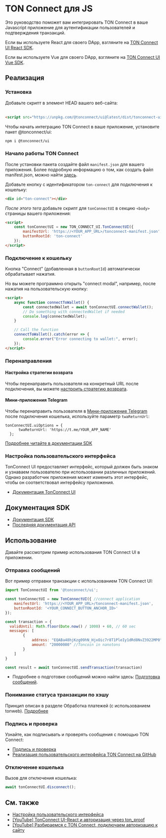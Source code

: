 
# TON Connect для JS

Это руководство поможет вам интегрировать TON Connect в ваше Javascript приложение для аутентификации пользователей и подтверждения транзакций.

Если вы используете React для своего DApp, взгляните на [TON Connect UI React SDK](/v3/guidelines/ton-connect/frameworks/react).

Если вы используете Vue для своего DApp, взгляните на [TON Connect UI Vue SDK](/v3/guidelines/ton-connect/frameworks/vue).

## Реализация

### Установка

<Tabs groupId="Installation">
  <TabItem value="CDN" label="CDN">
Добавьте скрипт в элемент HEAD вашего веб-сайта:
    <br/>
    <br/>

```html
<script src="https://unpkg.com/@tonconnect/ui@latest/dist/tonconnect-ui.min.js"></script>
```

</TabItem>
  <TabItem value="NPM" label="NPM">
    Чтобы начать интеграцию TON Connect в ваше приложение, установите пакет @tonconnect/ui:

```bash npm2yarn
npm i @tonconnect/ui
```

</TabItem>
</Tabs>

### Начало работы TON Connect

После установки пакета создайте файл `manifest.json` для вашего приложения. Более подробную информацию о том, как создать файл manifest.json, можно найти [здесь](/v3/guidelines/ton-connect/guidelines/creating-manifest).

Добавьте кнопку с идентификатором `ton-connect` для подключения к кошельку:

```html
<div id="ton-connect"></div>
```

_После этого тега_ добавьте скрипт для `tonConnectUI` в секцию `<body>` страницы вашего приложения:

```html
<script>
    const tonConnectUI = new TON_CONNECT_UI.TonConnectUI({
        manifestUrl: 'https://<YOUR_APP_URL>/tonconnect-manifest.json',
        buttonRootId: 'ton-connect'
    });
</script>
```

### Подключение к кошельку

Кнопка "Connect" (добавленная в `buttonRootId`) автоматически обрабатывает нажатия.

Но вы можете программно открыть "connect modal", например, после нажатия на пользовательскую кнопку:

```html
<script>
    async function connectToWallet() {
        const connectedWallet = await tonConnectUI.connectWallet();
        // Do something with connectedWallet if needed
        console.log(connectedWallet);
    }

    // Call the function
    connectToWallet().catch(error => {
        console.error("Error connecting to wallet:", error);
    });
</script>
```

### Перенаправления

#### Настройка стратегии возврата

Чтобы перенаправить пользователя на конкретный URL после подключения, вы можете [настроить стратегию возврата](https://github.com/ton-connect/sdk/tree/main/packages/ui#add-the-return-strategy).

#### Мини-приложения Telegram

Чтобы перенаправить пользователя в [Мини-приложение Telegram](/v3/guidelines/dapps/tma/overview) после подключения кошелька, используйте параметр `twaReturnUrl`:

```tsx
tonConnectUI.uiOptions = {
      twaReturnUrl: 'https://t.me/YOUR_APP_NAME'
  };
```

[Подробнее читайте в документации SDK](https://github.com/ton-connect/sdk/tree/main/packages/ui#use-inside-twa-telegram-web-app)

### Настройка пользовательского интерфейса

TonConnect UI предоставляет интерфейс, который должен быть знаком и узнаваем пользователю при использовании различных приложений. Однако разработчик приложения может изменить этот интерфейс, чтобы он соответствовал интерфейсу приложения.

- [Документация TonConnect UI](https://github.com/ton-connect/sdk/tree/main/packages/ui#ui-customisation)

## Документация SDK

- [Документация SDK](https://github.com/ton-connect/sdk/blob/main/packages/ui/README.md)
- [Последняя документация API](https://ton-connect.github.io/sdk/modules/_tonconnect_ui.html)

## Использование

Давайте рассмотрим пример использования TON Connect UI в приложении.

### Отправка сообщений

Вот пример отправки транзакции с использованием TON Connect UI:

```js
import TonConnectUI from '@tonconnect/ui';

const tonConnectUI = new TonConnectUI({ //connect application
    manifestUrl: 'https://<YOUR_APP_URL>/tonconnect-manifest.json',
    buttonRootId: '<YOUR_CONNECT_BUTTON_ANCHOR_ID>'
});

const transaction = {
  validUntil: Math.floor(Date.now() / 1000) + 60, // 60 sec
  messages: [
        {
            address: "EQABa48hjKzg09hN_HjxOic7r8T1PleIy1dRd8NvZ3922MP0", // destination address
            amount: "20000000" //Toncoin in nanotons
        }
    ]
}

const result = await tonConnectUI.sendTransaction(transaction)
```

- Подробнее о подготовке сообщений можно найти здесь: [Подготовка сообщений](/v3/guidelines/ton-connect/guidelines/preparing-messages).

### Понимание статуса транзакции по хэшу

Принцип описан в разделе Обработка платежей (с использованием tonweb). [Подробнее](/v3/guidelines/dapps/asset-processing/payments-processing#check-contracts-transactions)

### Подпись и проверка

Узнайте, как подписывать и проверять сообщения с помощью TON Connect:

- [Подпись и проверка](/v3/guidelines/ton-connect/guidelines/verifying-signed-in-users)
- [Реализация пользовательского интерфейса TON Connect на GitHub](https://github.com/ton-connect/sdk/tree/main/packages/ui#add-connect-request-parameters-ton_proof)

### Отключение кошелька

Вызов для отключения кошелька:

```js
await tonConnectUI.disconnect();
```

## См. также

- [Настройка пользовательского интерфейса](https://github.com/ton-connect/sdk/tree/main/packages/ui#ui-customisation)
- [[YouTube] TonConnect UI-React и авторизация через ton_proof](https://youtu.be/wIMbkJHv0Fs?list=PLyDBPwv9EPsCJ226xS5_dKmXXxWx1CKz_&t=1747)
- [[YouTube] Разбираемся с TON Connect, подключаем авторизацию к сайту](https://www.youtube.com/watch?v=HUQ1DPfFxG4&list=PLyDBPwv9EPsAIWi8vgic9kiV3KF_wvIcz&index=4)
